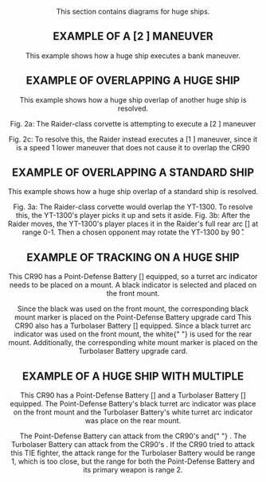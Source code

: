 <Header title="huge ships examples" />

This section contains diagrams for huge ships.

## EXAMPLE OF A [2 <RightBank/>] MANEUVER

This example shows how a huge ship executes a bank maneuver.

<ImgCenter
  src="/images/HUGE_SHIPS_EXAMPLES_1A.webp"
  alt="Position tool (before)"
/>
<TextCenter text="Fig. 1a: Position tool (before)" />

<ImgCenter
  src="/images/HUGE_SHIPS_EXAMPLES_1B.webp"
  alt="Position tool (after)"
/>
<TextCenter text="Fig. 1b Place ship (after)" />

## EXAMPLE OF OVERLAPPING A HUGE SHIP

This example shows how a huge ship overlap of another huge ship is resolved.

<ImgCenter
  src="/images/HUGE_SHIPS_EXAMPLES_2A.webp"
  alt="Raider attempting maneuver"
/>
<TextCenter>
  Fig. 2a: The Raider-class corvette is attempting to execute a [2 <RightBank />
  ] maneuver
</TextCenter>

<ImgCenter
  src="/images/HUGE_SHIPS_EXAMPLES_2B.webp"
  alt="Raider overlap CR90"
/>
<TextCenter text="ig. 2b: The Raider-class corvette would overlap the CR90 corvette." />

<ImgCenter src="/images/HUGE_SHIPS_EXAMPLES_2C.webp" alt="Overlap resolved" />
<TextCenter>
  Fig. 2c: To resolve this, the Raider instead executes a [1 <RightBank />]
  maneuver, since it is a speed 1 lower maneuver that does not cause it to
  overlap the CR90
</TextCenter>

## EXAMPLE OF OVERLAPPING A STANDARD SHIP

This example shows how a huge ship overlap of a standard ship is resolved.

<ImgCenter src="/images/HUGE_SHIPS_EXAMPLES_3A.webp" alt="Overlap resolved" />
<TextCenter>
  Fig. 3a: The Raider-class corvette would overlap the YT-1300. To resolve this,
  the YT-1300's player picks it up and sets it aside.
</TextCenter>

<ImgCenter src="/images/HUGE_SHIPS_EXAMPLES_3B.webp" alt="Overlap resolved" />
<TextCenter>
  Fig. 3b: After the Raider moves, the YT-1300's player places it in the
  Raider's full rear arc [<FullRearArc />] at range 0-1. Then a chosen opponent
  may rotate the YT-1300 by 90 ̊.
</TextCenter>

## EXAMPLE OF TRACKING <SingleTurretArc/> ON A HUGE SHIP

This CR90 has a Point-Defense Battery [<Hardpoint/>] equipped, so a <DoubleTurretArc/> turret arc indicator needs
to be placed on a mount. A black indicator is selected and placed on the front mount.

<ImgCenter src="/images/HUGE_SHIPS_EXAMPLES_4A.webp" alt="Overlap resolved" />
<TextCenter>
  Since the black <DoubleTurretArc /> was used on the front mount, the
  corresponding black <DoubleTurretArc />
  mount marker is placed on the Point-Defense Battery upgrade card
</TextCenter>

<ImgCenter src="/images/HUGE_SHIPS_EXAMPLES_4B.webp" alt="Overlap resolved" />
<TextCenter>
  This CR90 also has a Turbolaser Battery [<Hardpoint />] equipped. Since a
  black turret arc indicator was used on the front mount, the white{" "}
  <SingleTurretArc />
  is used for the rear mount.
</TextCenter>

<ImgCenter src="/images/HUGE_SHIPS_EXAMPLES_4C.webp" alt="Overlap resolved" />

<TextCenter>
  Additionally, the corresponding white <SingleTurretArc /> mount marker is
  placed on the Turbolaser Battery upgrade card.
</TextCenter>

<ImgCenter src="/images/HUGE_SHIPS_EXAMPLES_4D.webp" alt="Overlap resolved" />

## EXAMPLE OF A HUGE SHIP WITH MULTIPLE <SingleTurretArc/>

This CR90 has a Point-Defense Battery [<Hardpoint/>] and a Turbolaser Battery [<Hardpoint/>] equipped. The
Point-Defense Battery's black <DoubleTurretArc/> turret arc indicator was place on the front mount and
the Turbolaser Battery's white <SingleTurretArc/> turret arc indicator was place on the rear mount.

<ImgCenter src="/images/HUGE_SHIPS_EXAMPLES_5A.webp" alt="Overlap resolved" />
<TextCenter>
  The Point-Defense Battery can attack from the CR90's <LeftArc /> and{" "}
  <RightArc /> . The Turbolaser Battery can attack from the CR90's <FrontArc />.
</TextCenter>

<ImgCenter src="/images/HUGE_SHIPS_EXAMPLES_5B.webp" alt="Overlap resolved" />
<TextCenter>
  If the CR90 tried to attack this TIE fighter, the attack range for the
  Turbolaser Battery would be range 1, which is too close, but the range for
  both the Point-Defense Battery and its primary weapon is range 2.
</TextCenter>
